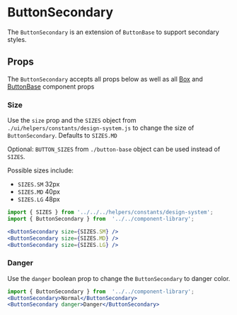 

# ButtonSecondary

The `ButtonSecondary` is an extension of `ButtonBase` to support secondary styles.

<Canvas>
  <Story id="components-componentlibrary-buttonsecondary--default-story" />
</Canvas>

## Props

The `ButtonSecondary` accepts all props below as well as all [Box](/docs/components-ui-box--default-story#props) and [ButtonBase](/docs/components-componentlibrary-buttonbase--default-story#props) component props

<ArgsTable of={ButtonSecondary} />

### Size

Use the `size` prop and the `SIZES` object from `./ui/helpers/constants/design-system.js` to change the size of `ButtonSecondary`. Defaults to `SIZES.MD`

Optional: `BUTTON_SIZES` from `./button-base` object can be used instead of `SIZES`.

Possible sizes include:

- `SIZES.SM` 32px
- `SIZES.MD` 40px
- `SIZES.LG` 48px

<Canvas>
  <Story id="components-componentlibrary-buttonsecondary--size" />
</Canvas>

```jsx
import { SIZES } from '../../../helpers/constants/design-system';
import { ButtonSecondary } from  '../../component-library';

<ButtonSecondary size={SIZES.SM} />
<ButtonSecondary size={SIZES.MD} />
<ButtonSecondary size={SIZES.LG} />
```

### Danger

Use the `danger` boolean prop to change the `ButtonSecondary` to danger color.

<Canvas>
  <Story id="components-componentlibrary-buttonsecondary--danger" />
</Canvas>

```jsx
import { ButtonSecondary } from  '../../component-library';
<ButtonSecondary>Normal</ButtonSecondary>
<ButtonSecondary danger>Danger</ButtonSecondary>
```
